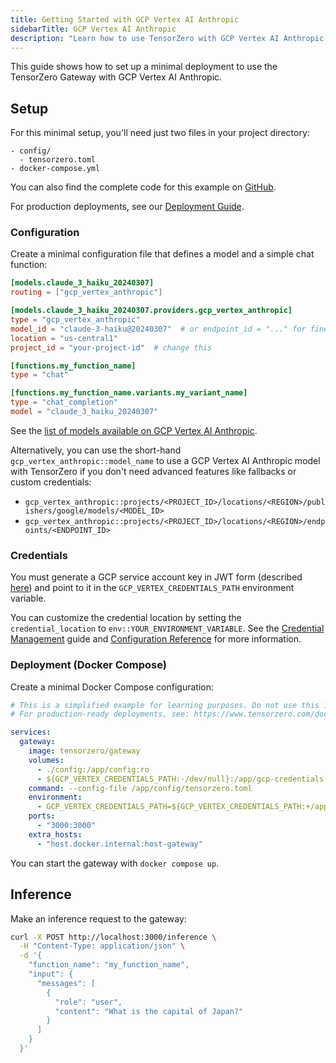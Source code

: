 ```yaml
---
title: Getting Started with GCP Vertex AI Anthropic
sidebarTitle: GCP Vertex AI Anthropic
description: "Learn how to use TensorZero with GCP Vertex AI Anthropic LLMs: open-source gateway, observability, optimization, evaluations, and experimentation."
---
```


This guide shows how to set up a minimal deployment to use the TensorZero Gateway with GCP Vertex AI Anthropic.

## Setup

For this minimal setup, you'll need just two files in your project directory:

```
- config/
  - tensorzero.toml
- docker-compose.yml
```

<Tip>

You can also find the complete code for this example on [GitHub](https://github.com/tensorzero/tensorzero/tree/main/examples/guides/providers/gcp-vertex-ai-anthropic).

</Tip>

For production deployments, see our [Deployment Guide](/gateway/deployment/).

### Configuration

Create a minimal configuration file that defines a model and a simple chat function:

```toml title="config/tensorzero.toml"
[models.claude_3_haiku_20240307]
routing = ["gcp_vertex_anthropic"]

[models.claude_3_haiku_20240307.providers.gcp_vertex_anthropic]
type = "gcp_vertex_anthropic"
model_id = "claude-3-haiku@20240307"  # or endpoint_id = "..." for fine-tuned models and custom endpoints
location = "us-central1"
project_id = "your-project-id"  # change this

[functions.my_function_name]
type = "chat"

[functions.my_function_name.variants.my_variant_name]
type = "chat_completion"
model = "claude_3_haiku_20240307"
```

See the [list of models available on GCP Vertex AI Anthropic](https://cloud.google.com/docs/vertex-ai/generative-ai/partner-models/use-claude).

Alternatively, you can use the short-hand `gcp_vertex_anthropic::model_name` to use a GCP Vertex AI Anthropic model with TensorZero if you don't need advanced features like fallbacks or custom credentials:

- `gcp_vertex_anthropic::projects/<PROJECT_ID>/locations/<REGION>/publishers/google/models/<MODEL_ID>`
- `gcp_vertex_anthropic::projects/<PROJECT_ID>/locations/<REGION>/endpoints/<ENDPOINT_ID>`

### Credentials

You must generate a GCP service account key in JWT form (described [here](https://cloud.google.com/docs/authentication/provide-credentials-adc#service-account)) and point to it in the `GCP_VERTEX_CREDENTIALS_PATH` environment variable.

You can customize the credential location by setting the `credential_location` to `env::YOUR_ENVIRONMENT_VARIABLE`.
See the [Credential Management](/gateway/guides/credential-management/) guide and [Configuration Reference](/gateway/configuration-reference/) for more information.

### Deployment (Docker Compose)

Create a minimal Docker Compose configuration:

```yaml title="docker-compose.yml"
# This is a simplified example for learning purposes. Do not use this in production.
# For production-ready deployments, see: https://www.tensorzero.com/docs/gateway/deployment

services:
  gateway:
    image: tensorzero/gateway
    volumes:
      - ./config:/app/config:ro
      - ${GCP_VERTEX_CREDENTIALS_PATH:-/dev/null}:/app/gcp-credentials.json:ro
    command: --config-file /app/config/tensorzero.toml
    environment:
      - GCP_VERTEX_CREDENTIALS_PATH=${GCP_VERTEX_CREDENTIALS_PATH:+/app/gcp-credentials.json}
    ports:
      - "3000:3000"
    extra_hosts:
      - "host.docker.internal:host-gateway"
```

You can start the gateway with `docker compose up`.

## Inference

Make an inference request to the gateway:

```bash
curl -X POST http://localhost:3000/inference \
  -H "Content-Type: application/json" \
  -d '{
    "function_name": "my_function_name",
    "input": {
      "messages": [
        {
          "role": "user",
          "content": "What is the capital of Japan?"
        }
      ]
    }
  }'
```
